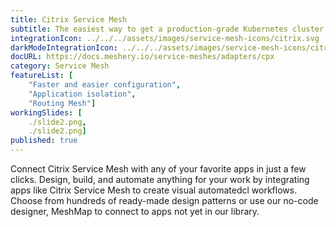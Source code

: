 ```yaml
---
title: Citrix Service Mesh
subtitle: The easiest way to get a production-grade Kubernetes cluster up and running
integrationIcon: ../../../assets/images/service-mesh-icons/citrix.svg
darkModeIntegrationIcon: ../../../assets/images/service-mesh-icons/citrix_white.svg
docURL: https://docs.meshery.io/service-meshes/adapters/cpx
category: Service Mesh
featureList: [
    "Faster and easier configuration",
    "Application isolation",
    "Routing Mesh"]
workingSlides: [
    ./slide2.png,
    ./slide2.png]
published: true
---
```


<p>
    Connect Citrix Service Mesh with any of your favorite apps in just a few
    clicks. Design, build, and automate anything for your work by
    integrating apps like Citrix Service Mesh to create visual automatedcl
    workflows. Choose from hundreds of ready-made design patterns or use
    our no-code designer, MeshMap to connect to apps not yet in our
    library.
</p>
